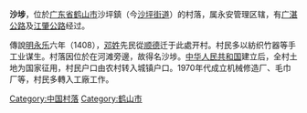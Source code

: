 {{unreferenced|time=2011-04-21T16:58:22+00:00}}
'''沙埗'''，位於[[广东省|广东省]][[鹤山市|鹤山市]]沙坪鎮（今[[沙坪街道_(鹤山市)|沙坪街道]]）的村落，属永安管理区辖，有[[广湛公路|广湛公路]]及[[江肇公路|江肇公路]]经过。

傳說[[明|明]][[永乐_(明朝)|永乐]]六年（1408），[[邓姓|邓姓]]先民從[[顺德|顺德]]迁于此處开村。村民多以紡织竹器等手工业谋生。村落因位於在河滩旁邊，故得名沙埗。[[中华人民共和国|中华人民共和国]]建立后，全村土地为国家征用，村民户口由农村转入城镇户口。1970年代成立机械修造厂、毛巾厂等，村民多轉入工廠工作。

{{GD-stub}}
[[Category:中国村落|Category:中国村落]]
[[Category:鹤山市|Category:鹤山市]]
